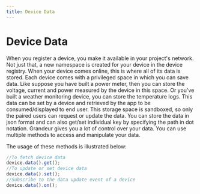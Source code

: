 ```yaml
---
title: Device Data
---
```

# Device Data

When you register a device, you make it available in your project's network. Not just that, a new namespace is created for your device in the device registry. When your device comes online, this is where all of its data is stored.
Each device comes with a privileged space in which you can save data. Like suppose you have built a power meter, then you can store the voltage, current and power measured by the device in this space. Or you’ve built a weather monitoring device, you can store the temperature logs.  This data can be set by a device and retrieved by the app to be consumed/displayed to end user.
This storage space is sandboxed, so only the paired users can request or update the data. You can store the data in json format and can also get/set individual key by specifying the path in dot notation.
Grandeur gives you a lot of control over your data. You can use multiple methods to access and manipulate your data.

The usage of these methods is illustrated below:

```js
//To fetch device data
device.data().get();
//To update or set device data
device.data().set();
//Subscribe to the data update event of a device
device.data().on();
```

